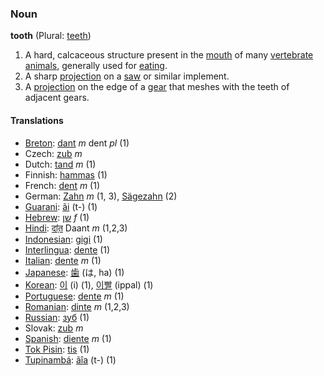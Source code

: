 ===Noun===
'''tooth''' (Plural: [[teeth]])

#A hard, calcaceous structure present in the [[mouth]] of many [[vertebrate]] [[animals]], generally used for [[eat]]ing.
#A sharp [[projection]] on a [[saw]] or similar implement.
#A [[projection]] on the edge of a [[gear]] that meshes with the teeth of adjacent gears.

==== Translations ====
*[[Breton]]: [[dant]] ''m'' dent ''pl'' (1)
*Czech: [[zub]] ''m''
*Dutch: [[tand]] ''m'' (1)
*Finnish: [[hammas]] (1)
*French: [[dent]] ''m'' (1)
*German: [[Zahn]] ''m'' (1, 3), [[Sägezahn]] (2)
*[[Guarani]]: [[ãi]] (t-) (1)
*[[Hebrew]]: [[שן]] ''f'' (1)
*[[Hindi]]: [[दांत़]] Daant ''m'' (1,2,3)
*[[Indonesian]]: [[gigi]] (1)
*[[Interlingua]]: [[dente]] (1)
*[[Italian]]: [[dente]] ''m'' (1)
*[[Japanese]]: [[歯]] (は, ha) (1)
*[[Korean]]: [[이]] (i) (1), [[이빨]] (ippal) (1)
*[[Portuguese]]: [[dente]] ''m'' (1)
*[[Romanian]]: [[dinte]] ''m'' (1,2,3)
*[[Russian]]: [[зуб]] (1)
*Slovak: [[zub]] ''m''
*[[Spanish]]: [[diente]] ''m'' (1)
*[[Tok Pisin]]: [[tis]] (1)
*[[Tupinambá]]: [[ãîa]] (t-) (1)